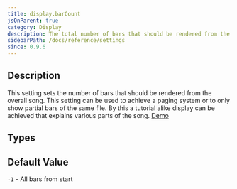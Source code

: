 ```yaml
---
title: display.barCount
jsOnParent: true
category: Display
description: The total number of bars that should be rendered from the song. 
sidebarPath: /docs/reference/settings
since: 0.9.6
---
```



## Description

This setting sets the number of bars that should be rendered from the overall song. This setting can be used to 
achieve a paging system or to only show partial bars of the same file. By this a tutorial alike display can be achieved
that explains various parts of the song. [Demo](/docs/showcase/layouts)

<PropertyDescription metadata={metadata} />

## Types

<TypeTable>
    <TypeRow name="int" />
</TypeTable>

## Default Value

`-1` - All bars from start